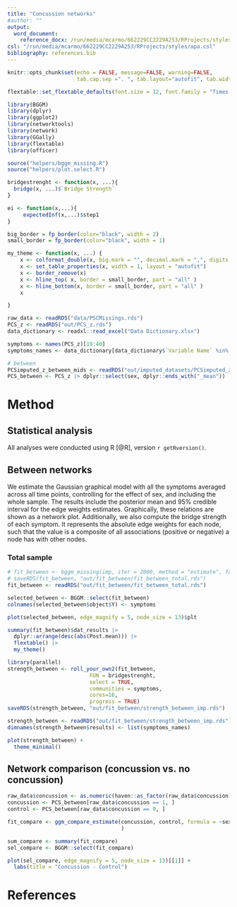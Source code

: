 ```yaml
---
title: "Concussion networks"
#author: ""
output:
  word_document:
    reference_docx: /run/media/mcarmo/662229CC2229A253/RProjects/styles/word-styles-reference-01.docx
csl: "/run/media/mcarmo/662229CC2229A253/RProjects/styles/apa.csl"
bibliography: references.bib
---
```



```r
knitr::opts_chunk$set(echo = FALSE, message=FALSE, warning=FALSE,
                      tab.cap.sep =". ", tab.layout="autofit", tab.width=0.8)

flextable::set_flextable_defaults(font.size = 12, font.family = "Times New Roman")

library(BGGM)
library(dplyr)
library(ggplot2)
library(networktools)
library(network)
library(GGally)
library(flextable)
library(officer)
```


```r
source("helpers/bggm_missing.R")
source("helpers/plot.select.R")

bridgestrenght <- function(x, ...){
  bridge(x, ...)$`Bridge Strength`
}

ei <- function(x,...){
     expectedInf(x,...)$step1
}
```

```r

big_border = fp_border(color="black", width = 2)
small_border = fp_border(color="black", width = 1)

my_theme <- function(x, ...) {
    x <- colformat_double(x, big.mark = "", decimal.mark = ",", digits = 2)
    x <- set_table_properties(x, width = 1, layout = "autofit")
    x <- border_remove(x)
    x <- hline_top( x, border = small_border, part = "all" )
    x <- hline_bottom(x, border = small_border, part = "all" )
    x

}

```


```r
raw_data <- readRDS("data/PSCMissings.rds") 
PCS_z <- readRDS("out/PCS_z.rds")
data_dictionary <- readxl::read_excel("Data Dictionary.xlsx")

symptoms <- names(PCS_z)[19:40]
symptoms_names <- data_dictionary[data_dictionary$`Variable Name` %in% symptoms,]$`Variable Label`

# between
PCSimputed_z_between_mids <- readRDS("out/imputed_datasets/PCSimputed_z_between_mids.rds")
PCS_between <- PCS_z |> dplyr::select(sex, dplyr::ends_with("_mean"))


```


# Method

## Statistical analysis

All analyses were conducted using R [@R], version `r getRversion()`.

## Between networks

We estimate the Gaussian graphical model with all the symptoms averaged across all time points, controlling for the effect of sex, and including the whole sample. The results include the posterior mean and 95% credible interval for the edge weights estimates. Graphically, these relations are shown as a network plot. Additionally, we also compute the bridge strength of each symptom. It represents the absolute edge weights for each node, such that the value is a composite of all associations (positive or negative) a node has with other nodes.

### Total sample

```r
# fit_between <- bggm_missing(imp, iter = 2000, method = "estimate", formula = ~sex, cores=16)
# saveRDS(fit_between, "out/fit_between/fit_between_total.rds")
fit_between <- readRDS("out/fit_between/fit_between_total.rds")
```


```r
selected_between <- BGGM::select(fit_between)
colnames(selected_between$object$Y) <- symptoms
```

```r
plot(selected_between, edge_magnify = 5, node_size = 13)$plt 
```

```r
summary(fit_between)$dat_results |> 
  dplyr::arrange(desc(abs(Post.mean))) |> 
  flextable() |> 
  my_theme()
```

```r
library(parallel)
strength_between <- roll_your_own2(fit_between,
                          FUN = bridgestrenght,
                          select = TRUE,
                          communities = symptoms,
                          cores=16,
                          progress = TRUE)
saveRDS(strength_between, "out/fit_between/strength_between_imp.rds")
```


```r
strength_between <- readRDS("out/fit_between/strength_between_imp.rds")
dimnames(strength_between$results) <- list(symptoms_names)

plot(strength_between) +
  theme_minimal()
```


## Network comparison (concussion vs. no concussion)

```r
raw_data$concussion <- as.numeric(haven::as_factor(raw_data$concussion))
concussion <- PCS_between[raw_data$concussion == 1, ]
control <- PCS_between[raw_data$concussion == 0, ]
```


```r
fit_compare <- ggm_compare_estimate(concussion, control, formula = ~sex, impute = TRUE
                                    )

sum_compare <- summary(fit_compare)
sel_compare <- BGGM::select(fit_compare)

plot(sel_compare, edge_magnify = 5, node_size = 13)[[1]] + 
  labs(title = "Concussion - Control")
```





# References